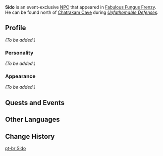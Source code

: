 {{Meta
|missing_NPC_profile  = yes
}}
{{Character Infobox
|type             = Event NPC
|image            = NPC Sido.png
|region           = Sumeru
|affiliation      = Corps of Thirty
|title            = Mercenary, Corps of Thirty

|ancestry         = <!-- Clan/family -->
|father           = 
|mother           = 
|spouse           = 
|sibling          = 
|child            = 
|relative         = 

|voiceEN          = 
|voiceCN          = 
|voiceJP          = 
}}
'''Sido''' is an event-exclusive [[NPC]] that appeared in [[Fabulous Fungus Frenzy]]. He can be found north of [[Chatrakam Cave]] during ''[[Unfathomable Defenses]]''.
<!--
==Location==
{{subst:#tag:gallery|
NPC Location {{subst:PAGENAME}}.png{{subst:!}}{{subst:PAGENAME}}'s location
NPC Location {{subst:PAGENAME}} Context.png{{subst:!}}Additional context
}}
-->
==Profile==
<!--Detailed story/lore information goes here.-->
''(To be added.)''

===Personality===
''(To be added.)''

===Appearance===
<!--Keep appearance section short and concise. Limit to 2 paragraphs with 3-4 sentences each.-->
''(To be added.)''

==Quests and Events==
{{Quests and Events}}
<!--
==Trivia==
* 
-->
==Other Languages==
{{Other Languages|default_hidden = 1
|en      = Sido
|zhs     = 西达
|zhs_rm  = Xīdá
|zht     = 西達
|zht_rm  = Xīdá
|ja      = シード
|ja_rm   = Shiido
|ko      = 시도
|ko_rm   = Sido
|es      = Sido
|fr      = Sido
|ru      = Сидо
|th      = Sido
|vi      = Sido
|de      = Sido
|id      = Sido
|pt      = Sido
}}

==Change History==
{{Change History|3.2}}
<!--
==References==
{{Reflist}}
-->

[[pt-br:Sido]]